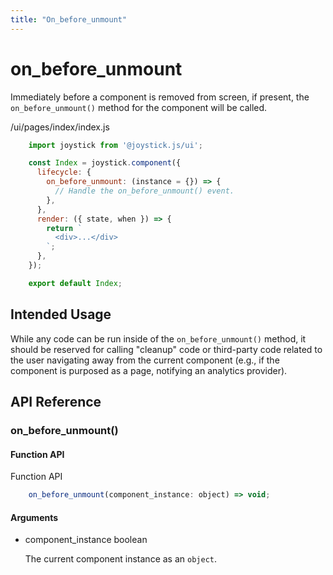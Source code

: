 ```yaml
---
title: "On_before_unmount"
---
```


# on_before_unmount

Immediately before a component is removed from screen, if present, the `on_before_unmount()` method for the component will be called.

/ui/pages/index/index.js

```js
    import joystick from '@joystick.js/ui';

    const Index = joystick.component({
      lifecycle: {
        on_before_unmount: (instance = {}) => {
          // Handle the on_before_unmount() event.
        },
      },
      render: ({ state, when }) => {
        return `
          <div>...</div>
        `;
      },
    });

    export default Index;
```
## Intended Usage

While any code can be run inside of the `on_before_unmount()` method, it should be reserved for calling "cleanup" code or third-party code related to the user navigating away from the current component (e.g., if the component is purposed as a page, notifying an analytics provider).

## API Reference

### on_before_unmount()

#### Function API

Function API

```js
    on_before_unmount(component_instance: object) => void;
```
#### Arguments

- component_instance boolean

  The current component instance as an `object`.

